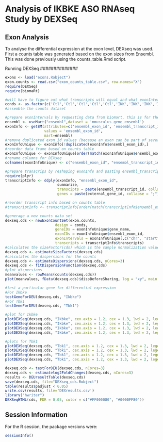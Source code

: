 Analysis of IKBKE ASO RNAseq Study by DEXSeq
============================================


Exon Analysis
-------------
To analyse the differential expression at the exon level, DEXseq was used.  First a counts table was generated based on the exon sizes from Ensembl.  This was done previously using the counts_table.Rmd script.

Running DEXSeq
##############

```r
exons <- load("exons.Robject")
exon.counts <- read.csv("exon_counts_table.csv", row.names="X")
require(DEXSeq)
require(biomaRt)

#will have to figure out what transcripts will equal and what exonIntervals will equal
conds <- as.factor(c('Ctl','Ctl','Ctl','Ctl','Ctl','IKK','IKK','IKK','IKK','IKK'))
#assemble the counts dataset

#prepare exonIntervals by requesting data from biomart, this is for the current mouse assembly from ensembl
ensembl <- useMart("ensembl",dataset = 'mmusculus_gene_ensembl')
exonInfo <- getBM(attributes=c('ensembl_exon_id', 'ensembl_transcript_id', 'ensembl_gene_id', 'exon_chrom_start', 'exon_chrom_end', 'strand', 'chromosome_name', 'external_gene_id'), 
                  values = 'ensembl_exon_id',
                  mart=ensembl)
#remove duplicated exon_id values (because an exon can be part of several transcripts)
exonInfoUnique <- exonInfo[!duplicated(exonInfo$ensembl_exon_id),] 
#reorder data frame based on counts table
exonInfoUnique <- exonInfoUnique[order(match(exonInfoUnique$ensembl_exon_id,rownames(exon.counts))),]
#rename columns for DEXseq
colnames(exonInfoUnique) <- c("ensembl_exon_id", "ensembl_transcript_id", "ensembl_gene_id" , "start", "end", "strand", "chr", "gene_name")

#prepare transcrips by reshaping exonInfo and pasting ensembl_transcript_id values together for each ensembl_exon_id
require(plyr)
transcriptInfo <- ddply(exonInfo, "ensembl_exon_id", 
                        summarize, 
                        transcipts = paste(ensembl_transcript_id, collapse = ";"),
                        genes = paste(external_gene_id, collapse = ";"))

#reorder transcript info based on counts table
#transcriptInfo <- transcriptInfo[order(match(transcriptInfo$ensembl_exon_id,rownames(exon.counts))),]

#generage a new counts data set
dexseq.cds <- newExonCountSet(exon.counts, 
                       design = conds, 
                       geneIDs = exonInfoUnique$gene_name, 
                       exonIDs = exonInfoUnique$ensembl_exon_id,
                       exonIntervals = exonInfoUnique[,c("chr", "start", "end", "strand")] ,
                       transcripts = transcriptInfo$transcripts)
#calculates the sizeFactor(cds) which is the sample normalization value
dexseq.cds <- estimateSizeFactors(dexseq.cds)
#calculates the dispersions for the counts
dexseq.cds <- estimateDispersions(dexseq.cds, nCores=3)
dexseq.cds <- fitDispersionFunction(dexseq.cds)
#plot dispersions
meanvalues <- rowMeans(counts(dexseq.cds))
plot(meanvalues, fData(dexseq.cds)$dispBeforeSharing, log = "xy", main = "mean vs CR dispersion")

#test a particular gene for differential expression
#For Ikbke
testGeneForDEU(dexseq.cds, "Ikbke")
#For Tbk1
testGeneForDEU(dexseq.cds, "Tbk1")

#plot for Ikbke
plotDEXSeq(dexseq.cds, "Ikbke", cex.axis = 1.2, cex = 1.3, lwd = 2, legend = TRUE, displayTranscripts=TRUE)
plotDEXSeq(dexseq.cds, "Ikbke", cex.axis = 1.2, cex = 1.3, lwd = 2, legend = TRUE, expression = FALSE, norCounts = TRUE)
plotDEXSeq(dexseq.cds, "Ikbke", cex.axis = 1.2, cex = 1.3, lwd = 2, legend = TRUE, expression = FALSE, splicing = TRUE)
plotDEXSeq(dexseq.cds, "Ikbke", cex.axis = 1.2, cex = 1.3, lwd = 2, legend = TRUE, expression = TRUE, splicing = TRUE)

#plots for Tbk1
plotDEXSeq(dexseq.cds, "Tbk1", cex.axis = 1.2, cex = 1.3, lwd = 2, legend = TRUE, displayTranscripts=TRUE)
plotDEXSeq(dexseq.cds, "Tbk1", cex.axis = 1.2, cex = 1.3, lwd = 2, legend = TRUE, expression = FALSE, norCounts = TRUE)
plotDEXSeq(dexseq.cds, "Tbk1", cex.axis = 1.2, cex = 1.3, lwd = 2, legend = TRUE, expression = FALSE, splicing = TRUE)
plotDEXSeq(dexseq.cds, "Tbk1", cex.axis = 1.2, cex = 1.3, lwd = 2, legend = TRUE, expression = TRUE, splicing = TRUE)

dexseq.cds <- testForDEU(dexseq.cds, nCores=3)
dexseq.cds <- estimatelog2FoldChanges(dexseq.cds, nCores=3)
results <- DEUresultTable(dexseq.cds)
save(dexseq.cds, file="DEXseq_cds.Robject")
table(results$padjust < 0.05)
write.csv(results, file='DEXresults.csv')
library("hwriter")
DEXSeqHTML(cds, FDR = 0.05, color = c("#FF000080", "#0000FF80"))
```

Session Information
-------------------

For the R session, the package versions were:

```r
sessionInfo()
```